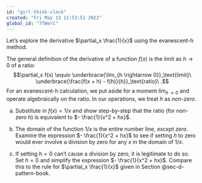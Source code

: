 ```yaml
---
id: "girl-think-clock"
created: "Fri May 13 11:53:51 2022"
global_id: "7fWerC"
---
```


Let's explore the derivative $\partial_x \frac{1}{x}$ using the evanescent-h method.

The general definition of the derivative of a function $f(x)$ is the limit as $h\rightarrow 0$ of a ratio:
$$\partial_x f(x) \equiv \underbrace{\lim_{h \rightarrow 0}}_\text{limit}\  \underbrace{\frac{f(x + h) - f(h)}{h}}_\text{ratio}\ .$$
For an evanescent-h calculation, we put aside for a moment $\lim_{h\rightarrow0}$ and operate algebraically on the ratio. In our operations, we treat $h$ as *non-zero*.

a. Substitute in $f(x) = 1/x$ and show step-by-step that the ratio (for non-zero $h$) is equivalent to $- \frac{1}{x^2 + hx}$.

b. The domain of the function $1/x$ is the entire number line, *except zero*. Examine the expression $- \frac{1}{x^2 + hx}$ to see if setting $h$ to zero would ever involve a division by zero for any $x$ in the domain of $1/x$. 

c. If setting $h=0$ can't cause a division by zero, it is legitimate to do so. Set $h=0$ and simplify the expression $- \frac{1}{x^2 + hx}$. Compare this to the rule for $\partial_x \frac{1}{x}$ given in Section @sec-d-pattern-book.




